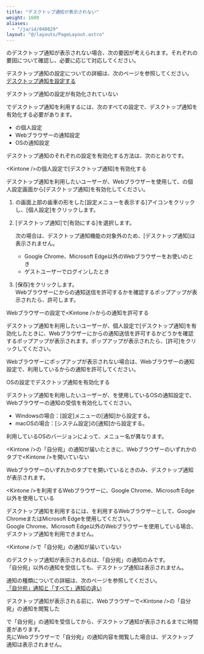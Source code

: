 ```yaml
---
title: "デスクトップ通知が表示されない"
weight: 1600
aliases:
  - "/ja/id/040829"
layout: "@/layouts/PageLayout.astro"
---
```




<Kintone />のデスクトップ通知が表示されない場合、次の要因が考えられます。それぞれの要因について確認し、必要に応じて対応してください。  

デスクトップ通知の設定についての詳細は、次のページを参照してください。  
[デスクトップ通知を設定する](/k/ja/id/040828.html)

<Heading id="notification_qa_desktop_notifications_trouble_10">デスクトップ通知の設定が有効化されていない</Heading>

<Kintone />でデスクトップ通知を利用するには、次のすべての設定で、デスクトップ通知を有効化する必要があります。

* <Kintone />の個人設定
* Webブラウザーの通知設定
* OSの通知設定

デスクトップ通知のそれぞれの設定を有効化する方法は、次のとおりです。

<Heading level={3} id="notification_qa_desktop_notifications_trouble_1010">&lt;Kintone /&gt;の個人設定で[デスクトップ通知]を有効化する</Heading>

デスクトップ通知を利用したいユーザーが、Webブラウザーを使用して、<Kintone />の個人設定画面から[デスクトップ通知]を有効化してください。

1. <Kintone />の画面上部の歯車の形をした[設定メニューを表示する]アイコンをクリックし、[個人設定]をクリックします。  

1. [デスクトップ通知]で[有効にする]を選択します。

   <Note>

   次の場合は、デスクトップ通知機能の対象外のため、[デスクトップ通知]は表示されません。  

   * Google Chrome、Microsoft Edge以外のWebブラウザーをお使いのとき  
   * ゲストユーザーでログインしたとき  

   </Note>

1. [保存]をクリックします。  
  Webブラウザーに<Kintone />からの通知送信を許可するかを確認するポップアップが表示されたら、許可します。 

<Heading level={3} id="notification_qa_desktop_notifications_trouble_1020">Webブラウザーの設定で&lt;Kintone /&gt;からの通知を許可する</Heading>

デスクトップ通知を利用したいユーザーが、個人設定で[デスクトップ通知]を有効化したときに、Webブラウザーに<Kintone />からの通知送信を許可するかどうかを確認するポップアップが表示されます。ポップアップが表示されたら、[許可]をクリックしてください。

Webブラウザーにポップアップが表示されない場合は、Webブラウザーの通知設定で、利用している<Kintone />からの通知を許可してください。

<Heading level={3} id="notification_qa_desktop_notifications_trouble_1030">OSの設定でデスクトップ通知を有効化する</Heading>

デスクトップ通知を利用したいユーザーが、<Kintone />を使用しているOSの通知設定で、Webブラウザーの通知の受信を有効化してください。

* Windowsの場合：[設定]メニューの[通知]から設定する。
* macOSの場合：[システム設定]の[通知]から設定する。

<Note>

利用しているOSのバージョンによって、メニュー名が異なります。

</Note>

<Heading id="notification_qa_desktop_notifications_trouble_20">&lt;Kintone /&gt;の「自分宛」の通知が届いたときに、Webブラウザーのいずれかのタブで&lt;Kintone /&gt;を開いていない</Heading>

Webブラウザーのいずれかのタブで<Kintone />を開いているときのみ、デスクトップ通知が表示されます。

<Heading id="notification_qa_desktop_notifications_trouble_30">&lt;Kintone /&gt;を利用するWebブラウザーに、Google Chrome、Microsoft Edge以外を使用している</Heading>

デスクトップ通知を利用するには、<Kintone />を利用するWebブラウザーとして、Google ChromeまたはMicrosoft Edgeを使用してください。  
Google Chrome、Microsoft Edge以外のWebブラウザーを使用している場合、デスクトップ通知を利用できません。

<Heading id="notification_qa_desktop_notifications_trouble_40">&lt;Kintone /&gt;で「自分宛」の通知が届いていない</Heading>

<Kintone />のデスクトップ通知が表示されるのは、「自分宛」の通知のみです。  
「自分宛」以外の通知を受信しても、デスクトップ通知は表示されません。  

通知の種類についての詳細は、次のページを参照してください。  
[「自分宛」通知と「すべて」通知の違い](/k/ja/id/040674.html)

<Heading id="notification_qa_desktop_notifications_trouble_50">デスクトップ通知が表示される前に、Webブラウザーで&lt;Kintone /&gt;の「自分宛」の通知を閲覧した</Heading>

<Kintone />で「自分宛」の通知を受信してから、デスクトップ通知が表示されるまでに時間差があります。  
先にWebブラウザーで「自分宛」の通知内容を閲覧した場合は、デスクトップ通知は表示されません。

